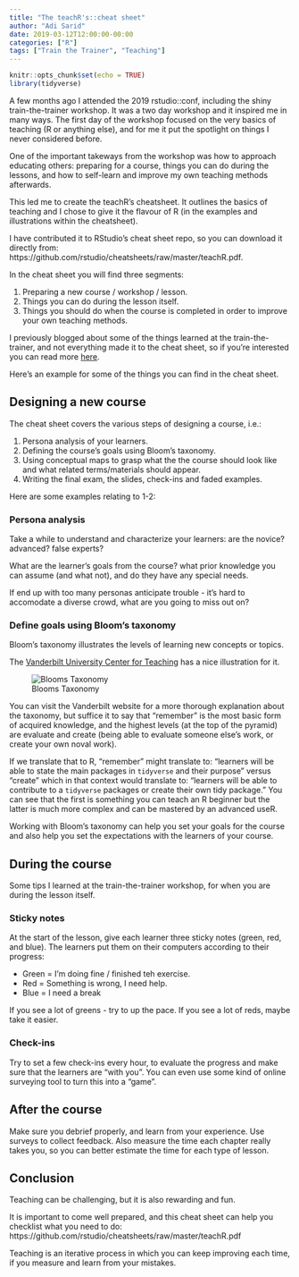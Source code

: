```yaml
---
title: "The teachR's::cheat sheet"
author: "Adi Sarid"
date: 2019-03-12T12:00:00-00:00
categories: ["R"]
tags: ["Train the Trainer", "Teaching"]
---
```


```r
knitr::opts_chunk$set(echo = TRUE)
library(tidyverse)
```

A few months ago I attended the 2019 rstudio::conf, including the shiny train-the-trainer workshop. It was a two day workshop and it inspired me in many ways. The first day of the workshop focused on the very basics of teaching (R or anything else), and for me it put the spotlight on things I never considered before.

One of the important takeways from the workshop was how to approach educating others: preparing for a course, things you can do during the lessons, and how to self-learn and improve my own teaching methods afterwards. 

This led me to create the teachR's cheatsheet. It outlines the basics of teaching and I chose to give it the flavour of R (in the examples and illustrations within the cheatsheet).

I have contributed it to RStudio's cheat sheet repo, so you can download it directly from: https://github.com/rstudio/cheatsheets/raw/master/teachR.pdf.

In the cheat sheet you will find three segments:

   1. Preparing a new course / workshop / lesson.
   2. Things you can do during the lesson itself.
   3. Things you should do when the course is completed in order to improve your own teaching methods.

I previously blogged about some of the things learned at the train-the-trainer, and not everything made it to the cheat sheet, so if you're interested you can read more [here](https://adisarid.github.io/post/2019-01-19-rstudio-conf-recap/).

Here's an example for some of the things you can find in the cheat sheet.

## Designing a new course

The cheat sheet covers the various steps of designing a course, i.e.:

   1. Persona analysis of your learners.
   2. Defining the course's goals using Bloom's taxonomy.
   3. Using conceptual maps to grasp what the the course should look like and what related terms/materials should appear.
   4. Writing the final exam, the slides, check-ins and faded examples.
   
Here are some examples relating to 1-2:

### Persona analysis

Take a while to understand and characterize your learners: are the novice? advanced? false experts? 

What are the learner's goals from the course? what prior knowledge you can assume (and what not), and do they have any special needs.


If end up with too many personas anticipate trouble - it's hard to accomodate a diverse crowd, what are you going to miss out on?

### Define goals using Bloom's taxonomy

Bloom's taxonomy illustrates the levels of learning new concepts or topics. 

The [Vanderbilt University Center for Teaching](https://wp0.vanderbilt.edu/cft/guides-sub-pages/blooms-taxonomy/) has a nice illustration for it.

![Blooms Taxonomy](/media/blooms_taxonomy.png)

You can visit the Vanderbilt website for a more thorough explanation about the taxonomy, but suffice it to say that "remember" is the most basic form of acquired knowledge, and the highest levels (at the top of the pyramid) are evaluate and create (being able to evaluate someone else's work, or create your own noval work).

If we translate that to R, "remember" might translate to: "learners will be able to state the main packages in `tidyverse` and their purpose" versus "create" which in that context would translate to: "learners will be able to contribute to a `tidyverse` packages or create their own tidy package." You can see that the first is something you can teach an R beginner but the latter is much more complex and can be mastered by an advanced useR.

Working with Bloom's taxonomy can help you set your goals for the course and also help you set the expectations with the learners of your course.

## During the course

Some tips I learned at the train-the-trainer workshop, for when you are during the lesson itself.

### Sticky notes 

 At the start of the lesson, give each learner three sticky notes (green, red, and blue).
The learners put them on their computers according to their progress:

   * Green = I'm doing fine / finished teh exercise.
   * Red = Something is wrong, I need help.
   * Blue = I need a break
   
If you see a lot of greens - try to up the pace. If you see a lot of reds, maybe take it easier.

### Check-ins

Try to set a few check-ins every hour, to evaluate the progress and make sure that the learners are "with you". You can even use some kind of online surveying tool to turn this into a "game".

## After the course

Make sure you debrief properly, and learn from your experience. Use surveys to collect feedback. Also measure the time each chapter really takes you, so you can better estimate the time for each type of lesson.

## Conclusion

Teaching can be challenging, but it is also rewarding and fun. 

It is important to come well prepared, and this cheat sheet can help you checklist what you need to do:
https://github.com/rstudio/cheatsheets/raw/master/teachR.pdf


Teaching is an iterative process in which you can keep improving each time, if you measure and learn from your mistakes.